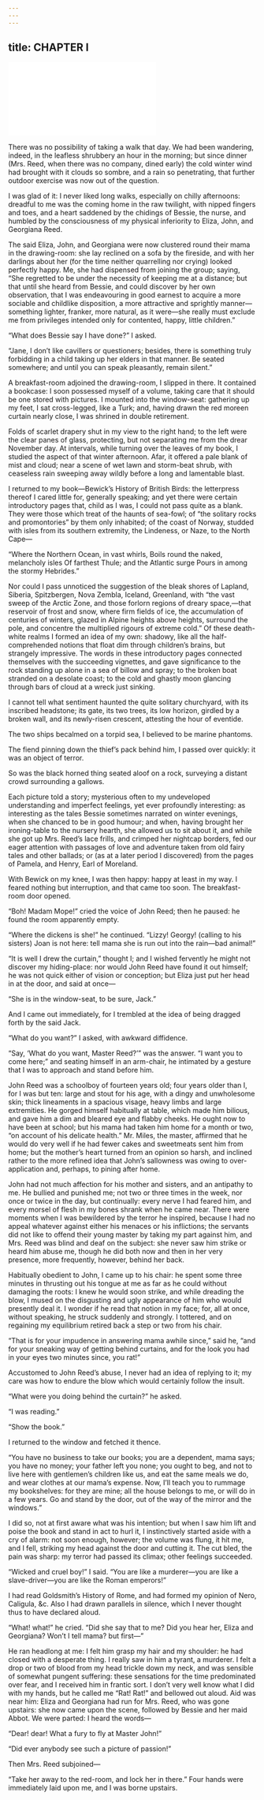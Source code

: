```yaml
---
---
---
```

title: CHAPTER I
---

<iframe src="//player.bilibili.com/player.html?aid=737344275&bvid=BV1zD4y1G7a4&cid=1018781419&page=1" scrolling="no" border="0" frameborder="no" framespacing="0" allowfullscreen> </iframe>

There was no possibility of taking a walk that day. We had been wandering, indeed, in the leafless shrubbery an hour in the morning; but since dinner (Mrs. Reed, when there was no company, dined early) the cold winter wind had brought with it clouds so sombre, and a rain so penetrating, that further outdoor exercise was now out of the question.

I was glad of it: I never liked long walks, especially on chilly afternoons: dreadful to me was the coming home in the raw twilight, with nipped fingers and toes, and a heart saddened by the chidings of Bessie, the nurse, and humbled by the consciousness of my physical inferiority to Eliza, John, and Georgiana Reed.

The said Eliza, John, and Georgiana were now clustered round their mama in the drawing-room: she lay reclined on a sofa by the fireside, and with her darlings about her (for the time neither quarrelling nor crying) looked perfectly happy. Me, she had dispensed from joining the group; saying, “She regretted to be under the necessity of keeping me at a distance; but that until she heard from Bessie, and could discover by her own observation, that I was endeavouring in good earnest to acquire a more sociable and childlike disposition, a more attractive and sprightly manner—something lighter, franker, more natural, as it were—she really must exclude me from privileges intended only for contented, happy, little children.”

“What does Bessie say I have done?” I asked.

“Jane, I don’t like cavillers or questioners; besides, there is something truly forbidding in a child taking up her elders in that manner. Be seated somewhere; and until you can speak pleasantly, remain silent.”

A breakfast-room adjoined the drawing-room, I slipped in there. It contained a bookcase: I soon possessed myself of a volume, taking care that it should be one stored with pictures. I mounted into the window-seat: gathering up my feet, I sat cross-legged, like a Turk; and, having drawn the red moreen curtain nearly close, I was shrined in double retirement.

Folds of scarlet drapery shut in my view to the right hand; to the left were the clear panes of glass, protecting, but not separating me from the drear November day. At intervals, while turning over the leaves of my book, I studied the aspect of that winter afternoon. Afar, it offered a pale blank of mist and cloud; near a scene of wet lawn and storm-beat shrub, with ceaseless rain sweeping away wildly before a long and lamentable blast.

I returned to my book—Bewick’s History of British Birds: the letterpress thereof I cared little for, generally speaking; and yet there were certain introductory pages that, child as I was, I could not pass quite as a blank. They were those which treat of the haunts of sea-fowl; of “the solitary rocks and promontories” by them only inhabited; of the coast of Norway, studded with isles from its southern extremity, the Lindeness, or Naze, to the North Cape—

“Where the Northern Ocean, in vast whirls,
Boils round the naked, melancholy isles
Of farthest Thule; and the Atlantic surge
Pours in among the stormy Hebrides.”

Nor could I pass unnoticed the suggestion of the bleak shores of Lapland, Siberia, Spitzbergen, Nova Zembla, Iceland, Greenland, with “the vast sweep of the Arctic Zone, and those forlorn regions of dreary space,—that reservoir of frost and snow, where firm fields of ice, the accumulation of centuries of winters, glazed in Alpine heights above heights, surround the pole, and concentre the multiplied rigours of extreme cold.” Of these death-white realms I formed an idea of my own: shadowy, like all the half-comprehended notions that float dim through children’s brains, but strangely impressive. The words in these introductory pages connected themselves with the succeeding vignettes, and gave significance to the rock standing up alone in a sea of billow and spray; to the broken boat stranded on a desolate coast; to the cold and ghastly moon glancing through bars of cloud at a wreck just sinking.

I cannot tell what sentiment haunted the quite solitary churchyard, with its inscribed headstone; its gate, its two trees, its low horizon, girdled by a broken wall, and its newly-risen crescent, attesting the hour of eventide.

The two ships becalmed on a torpid sea, I believed to be marine phantoms.

The fiend pinning down the thief’s pack behind him, I passed over quickly: it was an object of terror.

So was the black horned thing seated aloof on a rock, surveying a distant crowd surrounding a gallows.

Each picture told a story; mysterious often to my undeveloped understanding and imperfect feelings, yet ever profoundly interesting: as interesting as the tales Bessie sometimes narrated on winter evenings, when she chanced to be in good humour; and when, having brought her ironing-table to the nursery hearth, she allowed us to sit about it, and while she got up Mrs. Reed’s lace frills, and crimped her nightcap borders, fed our eager attention with passages of love and adventure taken from old fairy tales and other ballads; or (as at a later period I discovered) from the pages of Pamela, and Henry, Earl of Moreland.

With Bewick on my knee, I was then happy: happy at least in my way. I feared nothing but interruption, and that came too soon. The breakfast-room door opened.

“Boh! Madam Mope!” cried the voice of John Reed; then he paused: he found the room apparently empty.

“Where the dickens is she!” he continued. “Lizzy! Georgy! (calling to his sisters) Joan is not here: tell mama she is run out into the rain—bad animal!”

“It is well I drew the curtain,” thought I; and I wished fervently he might not discover my hiding-place: nor would John Reed have found it out himself; he was not quick either of vision or conception; but Eliza just put her head in at the door, and said at once—

“She is in the window-seat, to be sure, Jack.”

And I came out immediately, for I trembled at the idea of being dragged forth by the said Jack.

“What do you want?” I asked, with awkward diffidence.

“Say, ‘What do you want, Master Reed?’” was the answer. “I want you to come here;” and seating himself in an arm-chair, he intimated by a gesture that I was to approach and stand before him.

John Reed was a schoolboy of fourteen years old; four years older than I, for I was but ten: large and stout for his age, with a dingy and unwholesome skin; thick lineaments in a spacious visage, heavy limbs and large extremities. He gorged himself habitually at table, which made him bilious, and gave him a dim and bleared eye and flabby cheeks. He ought now to have been at school; but his mama had taken him home for a month or two, “on account of his delicate health.” Mr. Miles, the master, affirmed that he would do very well if he had fewer cakes and sweetmeats sent him from home; but the mother’s heart turned from an opinion so harsh, and inclined rather to the more refined idea that John’s sallowness was owing to over-application and, perhaps, to pining after home.

John had not much affection for his mother and sisters, and an antipathy to me. He bullied and punished me; not two or three times in the week, nor once or twice in the day, but continually: every nerve I had feared him, and every morsel of flesh in my bones shrank when he came near. There were moments when I was bewildered by the terror he inspired, because I had no appeal whatever against either his menaces or his inflictions; the servants did not like to offend their young master by taking my part against him, and Mrs. Reed was blind and deaf on the subject: she never saw him strike or heard him abuse me, though he did both now and then in her very presence, more frequently, however, behind her back.

Habitually obedient to John, I came up to his chair: he spent some three minutes in thrusting out his tongue at me as far as he could without damaging the roots: I knew he would soon strike, and while dreading the blow, I mused on the disgusting and ugly appearance of him who would presently deal it. I wonder if he read that notion in my face; for, all at once, without speaking, he struck suddenly and strongly. I tottered, and on regaining my equilibrium retired back a step or two from his chair.

“That is for your impudence in answering mama awhile since,” said he, “and for your sneaking way of getting behind curtains, and for the look you had in your eyes two minutes since, you rat!”

Accustomed to John Reed’s abuse, I never had an idea of replying to it; my care was how to endure the blow which would certainly follow the insult.

“What were you doing behind the curtain?” he asked.

“I was reading.”

“Show the book.”

I returned to the window and fetched it thence.

“You have no business to take our books; you are a dependent, mama says; you have no money; your father left you none; you ought to beg, and not to live here with gentlemen’s children like us, and eat the same meals we do, and wear clothes at our mama’s expense. Now, I’ll teach you to rummage my bookshelves: for they are mine; all the house belongs to me, or will do in a few years. Go and stand by the door, out of the way of the mirror and the windows.”

I did so, not at first aware what was his intention; but when I saw him lift and poise the book and stand in act to hurl it, I instinctively started aside with a cry of alarm: not soon enough, however; the volume was flung, it hit me, and I fell, striking my head against the door and cutting it. The cut bled, the pain was sharp: my terror had passed its climax; other feelings succeeded.

“Wicked and cruel boy!” I said. “You are like a murderer—you are like a slave-driver—you are like the Roman emperors!”

I had read Goldsmith’s History of Rome, and had formed my opinion of Nero, Caligula, &c. Also I had drawn parallels in silence, which I never thought thus to have declared aloud.

“What! what!” he cried. “Did she say that to me? Did you hear her, Eliza and Georgiana? Won’t I tell mama? but first—”

He ran headlong at me: I felt him grasp my hair and my shoulder: he had closed with a desperate thing. I really saw in him a tyrant, a murderer. I felt a drop or two of blood from my head trickle down my neck, and was sensible of somewhat pungent suffering: these sensations for the time predominated over fear, and I received him in frantic sort. I don’t very well know what I did with my hands, but he called me “Rat! Rat!” and bellowed out aloud. Aid was near him: Eliza and Georgiana had run for Mrs. Reed, who was gone upstairs: she now came upon the scene, followed by Bessie and her maid Abbot. We were parted: I heard the words—

“Dear! dear! What a fury to fly at Master John!”

“Did ever anybody see such a picture of passion!”

Then Mrs. Reed subjoined—

“Take her away to the red-room, and lock her in there.” Four hands were immediately laid upon me, and I was borne upstairs.